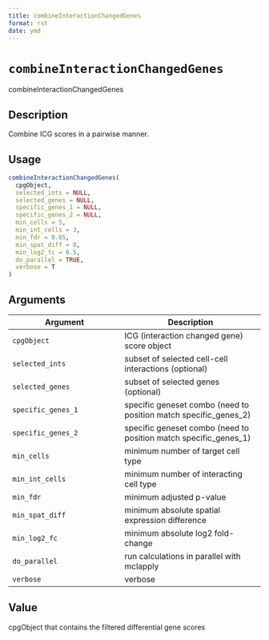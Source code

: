 ```yaml
--- 
title: combineInteractionChangedGenes 
format: rst 
date: ymd 
--- 
```

# `combineInteractionChangedGenes`

combineInteractionChangedGenes


## Description

Combine ICG scores in a pairwise manner.


## Usage

```r
combineInteractionChangedGenes(
  cpgObject,
  selected_ints = NULL,
  selected_genes = NULL,
  specific_genes_1 = NULL,
  specific_genes_2 = NULL,
  min_cells = 5,
  min_int_cells = 3,
  min_fdr = 0.05,
  min_spat_diff = 0,
  min_log2_fc = 0.5,
  do_parallel = TRUE,
  verbose = T
)
```


## Arguments

Argument      |Description
------------- |----------------
`cpgObject`     |     ICG (interaction changed gene) score object
`selected_ints`     |     subset of selected cell-cell interactions (optional)
`selected_genes`     |     subset of selected genes (optional)
`specific_genes_1`     |     specific geneset combo (need to position match specific_genes_2)
`specific_genes_2`     |     specific geneset combo (need to position match specific_genes_1)
`min_cells`     |     minimum number of target cell type
`min_int_cells`     |     minimum number of interacting cell type
`min_fdr`     |     minimum adjusted p-value
`min_spat_diff`     |     minimum absolute spatial expression difference
`min_log2_fc`     |     minimum absolute log2 fold-change
`do_parallel`     |     run calculations in parallel with mclapply
`verbose`     |     verbose


## Value

cpgObject that contains the filtered differential gene scores


